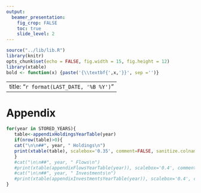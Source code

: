 ```yaml
---
output:
  beamer_presentation:
    fig_crop: FALSE
    toc: true
    slide_level: 2
---
```


```r
source("../lib/lib.R")
library(knitr)
opts_chunk$set(echo = FALSE, fig.width = 15, fig.height = 12)
library(xtable)
bold <- function(x) {paste('{\\textbf{',x,'}}', sep ='')}
```

---
title: "`r format(LAST_DATE, '%B %Y')`"
---

# Appendix

```r
for(year in STORED_YEARS){
   table<-appendixHoldingsYearTable(year)
   if(nrow(table)>0){
   cat("\n\n##", year, " Holdings\n")
   print(xtable(table), scalebox='0.35', comment=FALSE, sanitize.colnames.function=bold, sanitize.rownames.function=bold)
   }
   #cat("\n\n##", year, " Flows\n")
   #print(xtable(appendixFlowsYearTable(year)), scalebox='0.4', comment=FALSE, sanitize.colnames.function=bold, sanitize.rownames.function=bold)
   #cat("\n\n##", year, " Investments\n")
   #print(xtable(appendixInvestmentsYearTable(year)), scalebox='0.4', comment=FALSE, sanitize.colnames.function=bold, sanitize.rownames.function=bold)
}
```